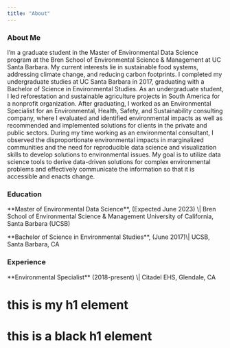 ```yaml
---
title: "About"
---
```


<h3 class ="custom-subtitle">

About Me </h3>

I'm a graduate student in the Master of Environmental Data Science program at the Bren School of Environmental Science & Management at UC Santa Barbara. My current interests lie in sustainable food systems, addressing climate change, and reducing carbon footprints. I completed my undergraduate studies at UC Santa Barbara in 2017, graduating with a Bachelor of Science in Environmental Studies. As an undergraduate student, I led reforestation and sustainable agriculture projects in South America for a nonprofit organization. After graduating, I worked as an Environmental Specialist for an Environmental, Health, Safety, and Sustainability consulting company, where I evaluated and identified environmental impacts as well as recommended and implemented solutions for clients in the private and public sectors. During my time working as an environmental consultant, I observed the disproportionate environmental impacts in marginalized communities and the need for reproducible data science and visualization skills to develop solutions to environmental issues. My goal is to utilize data science tools to derive data-driven solutions for complex environmental problems and effectively communicate the information so that it is accessible and enacts change.

<h3 class ="custom-subtitle">

Education </h3>

\*\*Master of Environmental Data Science\*\*, (Expected June 2023) \\\| Bren School of Environmental Science & Management University of California, Santa Barbara (UCSB)

\*\*Bachelor of Science in Environmental Studies\*\*, (June 2017)\\\| UCSB, Santa Barbara, CA

<h3 class ="custom-subtitle">

Experience </h3>

\*\*Environmental Specialist\*\* (2018-present) \\\| Citadel EHS, Glendale, CA

<h1>

this is my h1 element</h>

<h1 class="title">

this is a black h1 element

</h1>
